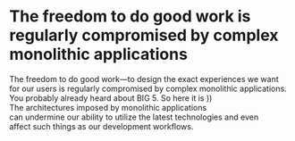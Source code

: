 
# The freedom to do good work is regularly compromised by complex monolithic applications

<LogosContainer>
  <Appear>
    <div>
      <Wordpress />
    </div>
    <div>
      <Shopify />
    </div>
    <div>
      <Drupal />
    </div>
    <div>
      <Joomla />
    </div>
    <div>
      <Magento />
    </div>
  </Appear>
</LogosContainer>

<Notes>
  <p>
    The freedom to do good work—to design 
    the exact experiences we want for our 
    users is regularly compromised by 
    complex monolithic applications. You probably
    already heard about BIG 5. So here it is ))
    The architectures imposed by monolithic
    applications can undermine our ability to
    utilize the latest technologies and even 
    affect such things as our development
    workflows.
  </p>
</Notes>

